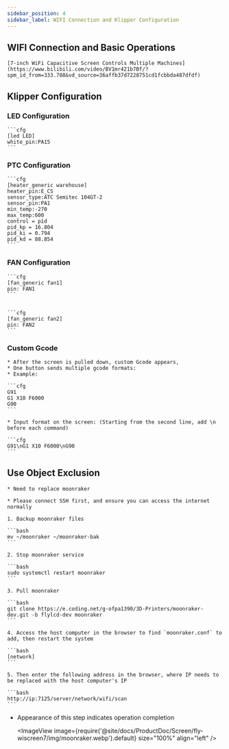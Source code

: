 ```yaml
---
sidebar_position: 4
sidebar_label: WIFI Connection and Klipper Configuration
---
```







## WIFI Connection and Basic Operations

    [7-inch WiFi Capacitive Screen Controls Multiple Machines](https://www.bilibili.com/video/BV1mr421b7Bf/?spm_id_from=333.788&vd_source=36affb37d7228751cd1fcbbda487dfdf)

## Klipper Configuration

### LED Configuration

    ```cfg
    [led LED]
    white_pin:PA15
    ```

### PTC Configuration

    ```cfg
    [heater_generic warehouse]
    heater_pin:E_CS
    sensor_type:ATC Semitec 104GT-2
    sensor_pin:PA1
    min_temp:-270
    max_temp:600
    control = pid
    pid_kp = 16.804
    pid_ki = 0.794
    pid_kd = 88.854
    ```

### FAN Configuration

    ```cfg
    [fan_generic fan1]
    pin: FAN1
    ```


    ```cfg
    [fan_generic fan2]
    pin: FAN2
    ```

 

### Custom Gcode

    * After the screen is pulled down, custom Gcode appears,
    * One button sends multiple gcode formats:
    * Example:

    ```cfg
    G91 
    G1 X10 F6000
    G90
    ```

    * Input format on the screen: (Starting from the second line, add \n before each command)

    ```cfg
    G91\nG1 X10 F6000\nG90
    ```



## Use Object Exclusion

    * Need to replace moonraker

    * Please connect SSH first, and ensure you can access the internet normally

    1. Backup moonraker files

    ```bash
    mv ~/moonraker ~/moonraker-bak
    ```

    2. Stop moonraker service

    ```bash
    sudo systemctl restart moonraker
    ```

    3. Pull moonraker

    ```bash
    git clone https://e.coding.net/g-ofpa1390/3D-Printers/moonraker-dev.git -b flylcd-dev moonraker
    ```

    4. Access the host computer in the browser to find `moonraker.conf` to add, then restart the system

    ```bash
    [network]
    ```

    5. Then enter the following address in the browser, where IP needs to be replaced with the host computer's IP

    ```bash
    http://ip:7125/server/network/wifi/scan
    ```

* Appearance of this step indicates operation completion
    
    <ImageView image={require('@site/docs/ProductDoc/Screen/fly-wiscreen7/img/moonraker.webp').default} size="100%" align="left" />